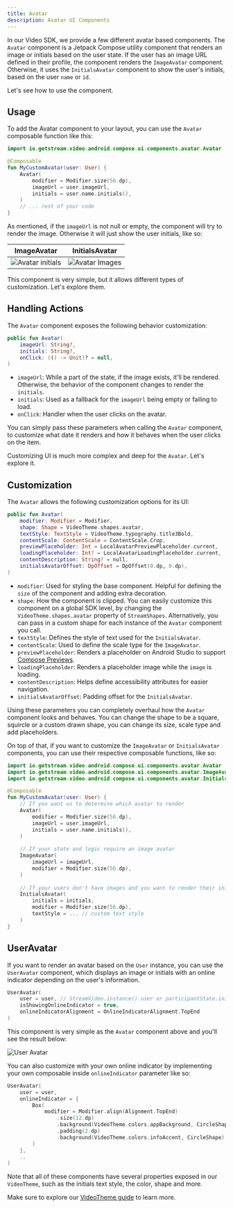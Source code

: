 ```yaml
---
title: Avatar
description: Avatar UI Components
---
```


In our Video SDK, we provide a few different avatar based components. The `Avatar` component is a Jetpack Compose utility component that renders an image or initials based on the user state. If the user has an image URL defined in their profile, the component renders the `ImageAvatar` component. Otherwise, it uses the `InitialsAvatar` component to show the user's initials, based on the user `name` or `id`.

Let's see how to use the component.

## Usage

To add the Avatar component to your layout, you can use the `Avatar` composable function like this:

```kotlin
import io.getstream.video.android.compose.ui.components.avatar.Avatar

@Composable
fun MyCustomAvatar(user: User) {
    Avatar(
        modifier = Modifier.size(56.dp),
        imageUrl = user.imageUrl,
        initials = user.name.initials(),
    )
    // ... rest of your code
}
```

As mentioned, if the `imageUrl` is not null or empty, the component will try to render the image. Otherwise it will just show the user initials, like so:

| ImageAvatar | InitialsAvatar |
| ------- | ------------------------------------------------------------ |
| ![Avatar initials](../assets/cookbook/avatar-initials.png) | ![Avatar Images](../assets/cookbook/avatar-image.png) |

This component is very simple, but it allows different types of customization. Let's explore them.

## Handling Actions

The `Avatar` component exposes the following behavior customization:

```kotlin
public fun Avatar(
    imageUrl: String?,
    initials: String?,
    onClick: (() -> Unit)? = null,
)
```

* `imageUrl`: While a part of the state, if the image exists, it'll be rendered. Otherwise, the behavior of the component changes to render the `initials`.
* `initials`: Used as a fallback for the `imageUrl` being empty or failing to load.
* `onClick`: Handler when the user clicks on the avatar.

You can simply pass these parameters when calling the `Avatar` component, to customize what date it renders and how it behaves when the user clicks on the item.

Customizing UI is much more complex and deep for the `Avatar`. Let's explore it.

## Customization

The `Avatar` allows the following customization options for its UI:

```kotlin
public fun Avatar(
    modifier: Modifier = Modifier,
    shape: Shape = VideoTheme.shapes.avatar,
    textStyle: TextStyle = VideoTheme.typography.title3Bold,
    contentScale: ContentScale = ContentScale.Crop,
    previewPlaceholder: Int = LocalAvatarPreviewPlaceholder.current,
    loadingPlaceholder: Int? = LocalAvatarLoadingPlaceholder.current,
    contentDescription: String? = null,
    initialsAvatarOffset: DpOffset = DpOffset(0.dp, 0.dp),
)
```

* `modifier`: Used for styling the base component. Helpful for defining the `size` of the component and adding extra decoration.
* `shape`: How the component is clipped. You can easily customize this component on a global SDK level, by changing the `VideoTheme.shapes.avatar` property of `StreamShapes`. Alternatively, you can pass in a custom shape for each instance of the `Avatar` component you call.
* `textStyle`: Defines the style of text used for the `InitialsAvatar`.
* `contentScale`: Used to define the scale type for the `ImageAvatar`.
* `previewPlaceholder`: Renders a placeholder on Android Studio to support [Compose Previews](https://developer.android.com/jetpack/compose/tooling/previews).
* `loadingPlaceholder`: Renders a placeholder image while the `image` is loading.
* `contentDescription`: Helps define accessibility attributes for easier navigation.
* `initialsAvatarOffset`: Padding offset for the `InitialsAvatar`.

Using these parameters you can completely overhaul how the `Avatar` component looks and behaves. You can change the shape to be a square, squircle or a custom drawn shape, you can change its size, scale type and add placeholders.

On top of that, if you want to customize the `ImageAvatar` or `InitialsAvatar` components, you can use their respective composable functions, like so:

```kotlin
import io.getstream.video.android.compose.ui.components.avatar.Avatar
import io.getstream.video.android.compose.ui.components.avatar.ImageAvatar
import io.getstream.video.android.compose.ui.components.avatar.InitialsAvatar

@Composable
fun MyCustomAvatar(user: User) {
    // If you want us to determine which avatar to render
    Avatar(
        modifier = Modifier.size(56.dp),
        imageUrl = user.imageUrl,
        initials = user.name.initials(),
    )
    
    // If your state and logic require an image avatar
    ImageAvatar(
        imageUrl = imageUrl,
        modifier = Modifier.size(56.dp),
    )
  
    // If your users don't have images and you want to render their initials
    InitialsAvatar(
        initials = initials,
        modifier = Modifier.size(56.dp),
        textStyle = ... // custom text style
    )
}
```

## UserAvatar

If you want to render an avatar based on the `User` instance, you can use the `UserAvatar` component, which displays an image or initials with an online indicator depending on the user's information.

```kotlin
UserAvatar(
    user = user, // StreamVideo.instance().user or participantState.initialUser,
    isShowingOnlineIndicator = true,
    onlineIndicatorAlignment = OnlineIndicatorAlignment.TopEnd
)
```

This component is very simple as the `Avatar` component above and you'll see the result below:

![User Avatar](../assets/cookbook/user-avatar.png)

You can also customize with your own online indicator by implementing your own composable inside `onlineIndicator` parameter like so:

```kotlin
UserAvatar(
    user = user,
    onlineIndicator = {
        Box(
            modifier = Modifier.align(Alignment.TopEnd)
                .size(12.dp)
                .background(VideoTheme.colors.appBackground, CircleShape)
                .padding(2.dp)
                .background(VideoTheme.colors.infoAccent, CircleShape)
        )
    },
    ..
)
```

Note that all of these components have several properties exposed in our `VideoTheme`, such as the initials text style, the color, shape and more.

Make sure to explore our [VideoTheme guide](../../04-ui-components/03-video-theme.mdx) to learn more.

